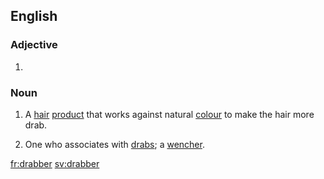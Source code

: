 ==English==

===Adjective===
{{head|en}}

# {{en-comparative of|drab}}

===Noun===
{{en-noun}}

# A [[hair]] [[product]] that works against natural [[colour]] to make the hair more drab.
# {{context|obsolete|lang=en}} One who associates with [[drab]]s; a [[wencher]].
#: {{rfquotek|Massinger}}

{{Webster 1913}}

[[fr:drabber]]
[[sv:drabber]]